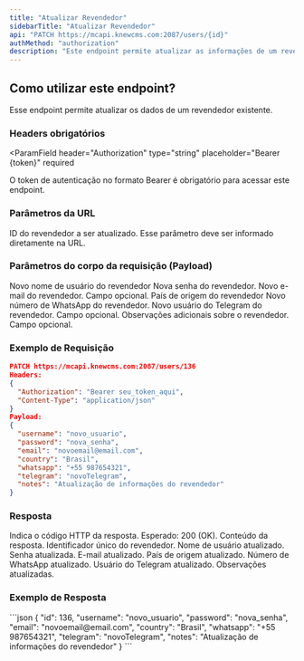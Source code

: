 ```yaml
---
title: "Atualizar Revendedor"
sidebarTitle: "Atualizar Revendedor"
api: "PATCH https://mcapi.knewcms.com:2087/users/{id}"
authMethod: "authorization"
description: "Este endpoint permite atualizar as informações de um revendedor na plataforma ."
---
```


## Como utilizar este endpoint?

Esse endpoint permite atualizar os dados de um revendedor existente.

### Headers obrigatórios

<ParamField
  header="Authorization"
  type="string"
  placeholder="Bearer {token}"
  required
>
  O token de autenticação no formato Bearer é obrigatório para acessar este endpoint.
</ParamField>

### Parâmetros da URL

<ParamField path="id" type="string" placeholder="136" required>
  ID do revendedor a ser atualizado. Esse parâmetro deve ser informado diretamente na URL.
</ParamField>

### Parâmetros do corpo da requisição (Payload)

<ParamField body="username" type="string" placeholder="" required>
  Novo nome de usuário do revendedor
</ParamField>

<ParamField body="password" type="string" placeholder="" required>
  Nova senha do revendedor.
</ParamField>

<ParamField body="email" type="string" placeholder="exemplo@email.com">
  Novo e-mail do revendedor. Campo opcional.
</ParamField>

<ParamField body="country" type="string" placeholder="Brasil" required>
  País de origem do revendedor
</ParamField>

<ParamField body="whatsapp" type="string" placeholder="+55 12312312312" required>
  Novo número de WhatsApp do revendedor.
</ParamField>

<ParamField body="telegram" type="string" placeholder="usuarioTelegram">
  Novo usuário do Telegram do revendedor. Campo opcional.
</ParamField>

<ParamField body="notes" type="string" placeholder="Observações">
  Observações adicionais sobre o revendedor. Campo opcional.
</ParamField>

### Exemplo de Requisição

```json
PATCH https://mcapi.knewcms.com:2087/users/136
Headers:
{
  "Authorization": "Bearer seu_token_aqui",
  "Content-Type": "application/json"
}
Payload:
{
  "username": "novo_usuario",
  "password": "nova_senha",
  "email": "novoemail@email.com",
  "country": "Brasil",
  "whatsapp": "+55 987654321",
  "telegram": "novoTelegram",
  "notes": "Atualização de informações do revendedor"
}
```

### Resposta

<ResponseField name="status" type="number">
  Indica o código HTTP da resposta. Esperado: 200 (OK).
</ResponseField>

<ResponseField name="response" type="object">
Conteúdo da resposta.

<Expandable title="Mostrar objeto">
<ResponseField name="id" type="number">
  Identificador único do revendedor.
</ResponseField>

<ResponseField name="username" type="string">
  Nome de usuário atualizado.
</ResponseField>

<ResponseField name="password" type="string">
  Senha atualizada.
</ResponseField>

<ResponseField name="email" type="string">
  E-mail atualizado.
</ResponseField>

<ResponseField name="country" type="string">
  País de origem atualizado.
</ResponseField>

<ResponseField name="whatsapp" type="string">
  Número de WhatsApp atualizado.
</ResponseField>

<ResponseField name="telegram" type="string">
  Usuário do Telegram atualizado.
</ResponseField>

<ResponseField name="notes" type="string">
  Observações atualizadas.
</ResponseField>
</Expandable>
</ResponseField>

### Exemplo de Resposta

<ResponseExample>
```json
{
  "id": 136,
  "username": "novo_usuario",
  "password": "nova_senha",
  "email": "novoemail@email.com",
  "country": "Brasil",
  "whatsapp": "+55 987654321",
  "telegram": "novoTelegram",
  "notes": "Atualização de informações do revendedor"
}
```
</ResponseExample>
